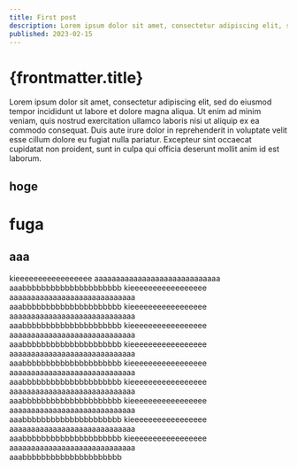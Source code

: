 ```yaml
---
title: First post
description: Lorem ipsum dolor sit amet, consectetur adipiscing elit, sed do eiusmod tempor incididunt ut labore et dolore magna aliqua.
published: 2023-02-15
---
```


# {frontmatter.title}
Lorem ipsum dolor sit amet, consectetur adipiscing elit, sed do eiusmod tempor incididunt ut labore et dolore magna aliqua.
Ut enim ad minim veniam, quis nostrud exercitation ullamco laboris nisi ut aliquip ex ea commodo consequat.
Duis aute irure dolor in reprehenderit in voluptate velit esse cillum dolore eu fugiat nulla pariatur.
Excepteur sint occaecat cupidatat non proident, sunt in culpa qui officia deserunt mollit anim id est laborum.
## hoge
# fuga

## aaa

kieeeeeeeeeeeeeeeee
aaaaaaaaaaaaaaaaaaaaaaaaaaaaa  
aaabbbbbbbbbbbbbbbbbbbbb
kieeeeeeeeeeeeeeeee
aaaaaaaaaaaaaaaaaaaaaaaaaaaaa  
aaabbbbbbbbbbbbbbbbbbbbb
kieeeeeeeeeeeeeeeee
aaaaaaaaaaaaaaaaaaaaaaaaaaaaa  
aaabbbbbbbbbbbbbbbbbbbbb
kieeeeeeeeeeeeeeeee
aaaaaaaaaaaaaaaaaaaaaaaaaaaaa  
aaabbbbbbbbbbbbbbbbbbbbb
kieeeeeeeeeeeeeeeee
aaaaaaaaaaaaaaaaaaaaaaaaaaaaa  
aaabbbbbbbbbbbbbbbbbbbbb
kieeeeeeeeeeeeeeeee
aaaaaaaaaaaaaaaaaaaaaaaaaaaaa  
aaabbbbbbbbbbbbbbbbbbbbb
kieeeeeeeeeeeeeeeee
aaaaaaaaaaaaaaaaaaaaaaaaaaaaa  
aaabbbbbbbbbbbbbbbbbbbbb
kieeeeeeeeeeeeeeeee
aaaaaaaaaaaaaaaaaaaaaaaaaaaaa  
aaabbbbbbbbbbbbbbbbbbbbb
kieeeeeeeeeeeeeeeee
aaaaaaaaaaaaaaaaaaaaaaaaaaaaa  
aaabbbbbbbbbbbbbbbbbbbbb
kieeeeeeeeeeeeeeeee
aaaaaaaaaaaaaaaaaaaaaaaaaaaaa  
aaabbbbbbbbbbbbbbbbbbbbb